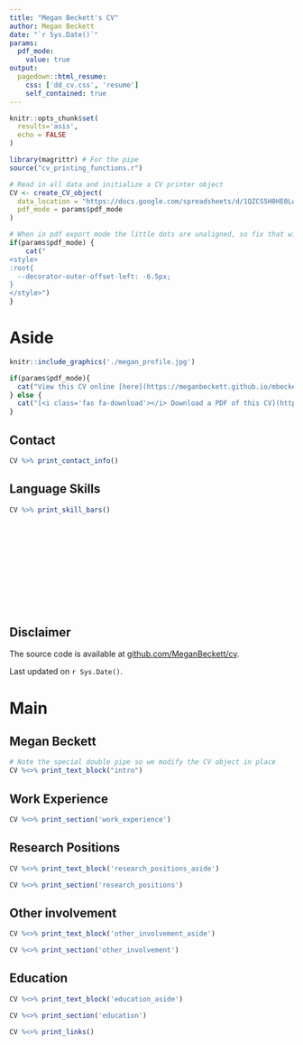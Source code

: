 ```yaml
---
title: "Megan Beckett's CV"
author: Megan Beckett
date: "`r Sys.Date()`"
params:
  pdf_mode:
    value: true
output:
  pagedown::html_resume:
    css: ['dd_cv.css', 'resume']
    self_contained: true
---
```


```r
knitr::opts_chunk$set(
  results='asis', 
  echo = FALSE
)

library(magrittr) # For the pipe
source("cv_printing_functions.r")

# Read in all data and initialize a CV printer object
CV <- create_CV_object(
  data_location = "https://docs.google.com/spreadsheets/d/1QZCS5H0HE0LwcgEQkf6ZF4irRdSAjKLLnRql8EdSfew/edit?usp=sharing",  
  pdf_mode = params$pdf_mode
)

```


```r
# When in pdf export mode the little dots are unaligned, so fix that with some conditional CSS.
if(params$pdf_mode) {
    cat("
<style>
:root{
  --decorator-outer-offset-left: -6.5px;
}
</style>")
}
```


Aside
================================================================================

```r
knitr::include_graphics('./megan_profile.jpg')
```


```r
if(params$pdf_mode){
  cat("View this CV online [here](https://meganbeckett.github.io/mbeckett_cv)")
} else {
  cat("[<i class='fas fa-download'></i> Download a PDF of this CV](https://github.com/MeganBeckett/cv/raw/master/mbeckett_cv.pdf)")
}
```

Contact {#contact}
--------------------------------------------------------------------------------

```r
CV %>% print_contact_info()
```


Language Skills {#skills}
--------------------------------------------------------------------------------

```r
CV %>% print_skill_bars()
```

<br>
<br>
<br>
<br>
<br>
<br>
<br>
<br>
<br>

Disclaimer {#disclaimer}
--------------------------------------------------------------------------------

The source code is available at [github.com/MeganBeckett/cv](https://github.com/MeganBeckett/cv).

Last updated on `r Sys.Date()`.



Main
================================================================================

Megan Beckett {#title}
--------------------------------------------------------------------------------

```r
# Note the special double pipe so we modify the CV object in place
CV %<>% print_text_block("intro") 
```

Work Experience {data-icon=suitcase}
--------------------------------------------------------------------------------

```r
CV %<>% print_section('work_experience')
```


\pagebreak

Research Positions {data-icon=laptop}
--------------------------------------------------------------------------------

::: aside
```r
CV %<>% print_text_block('research_positions_aside')
```
:::

```r
CV %<>% print_section('research_positions')
```


Other involvement {data-icon=chalkboard-teacher}
--------------------------------------------------------------------------------

::: aside
```r
CV %<>% print_text_block('other_involvement_aside')
```
:::

```r
CV %<>% print_section('other_involvement')
```


Education {data-icon=graduation-cap data-concise=true}
--------------------------------------------------------------------------------

::: aside
```r
CV %<>% print_text_block('education_aside')
```
:::

```r
CV %<>% print_section('education')
```


```r
CV %<>% print_links()
```

